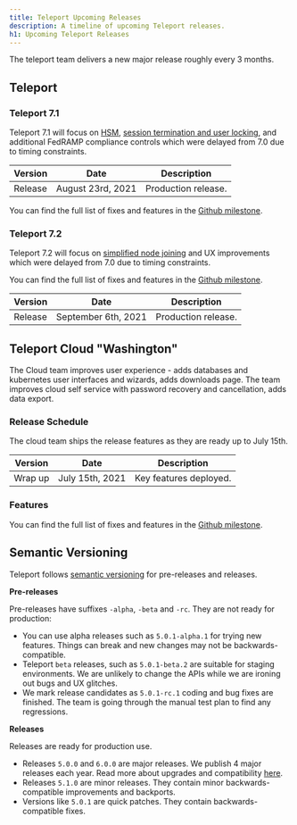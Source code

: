 ```yaml
---
title: Teleport Upcoming Releases
description: A timeline of upcoming Teleport releases.
h1: Upcoming Teleport Releases
---
```


The teleport team delivers a new major release roughly every 3 months.

## Teleport

### Teleport 7.1

Teleport 7.1 will focus on [HSM](https://github.com/gravitational/teleport/issues/4225), [session termination and user locking](https://github.com/gravitational/teleport/issues/3360), and additional FedRAMP compliance controls which were delayed from 7.0 due to timing constraints.

| Version | Date              | Description         |
| ------- | ----------------- | ------------------- |
| Release | August 23rd, 2021 | Production release. |

You can find the full list of fixes and features in the [Github milestone](https://github.com/gravitational/teleport/milestone/58).

### Teleport 7.2

Teleport 7.2 will focus on [simplified node joining](https://github.com/gravitational/teleport/issues/7145) and UX improvements which were delayed from 7.0 due to timing constraints.

You can find the full list of fixes and features in the [Github milestone](https://github.com/gravitational/teleport/milestone/60).

| Version | Date                | Description         |
| ------- | ------------------- | ------------------- |
| Release | September 6th, 2021 | Production release. |

## Teleport Cloud "Washington"

The Cloud team improves user experience - adds databases and kubernetes user interfaces
and wizards, adds downloads page.
The team improves cloud self service with password recovery and cancellation, adds data export.

### Release Schedule

The cloud team ships the release features as they are ready up to July 15th.

| Version | Date | Description |
| - | - | - |
| Wrap up | July 15th, 2021 | Key features deployed. |

### Features

You can find the full list of fixes and features in the
[Github milestone](https://github.com/gravitational/teleport/milestone/54).

## Semantic Versioning

Teleport follows [semantic versioning](https://semver.org/) for pre-releases and releases.

**Pre-releases**

Pre-releases have suffixes `-alpha`, `-beta` and `-rc`.
They are not ready for production:

- You can use alpha releases such as `5.0.1-alpha.1` for trying new features.
  Things can break and new changes may not be backwards-compatible.
- Teleport `beta` releases, such as `5.0.1-beta.2` are suitable for staging environments.
  We are unlikely to change the APIs while we are ironing out bugs and UX glitches.
- We mark release candidates as `5.0.1-rc.1` coding and bug fixes are finished.
  The team is going through the manual test plan to find any regressions.

**Releases**

Releases are ready for production use.

- Releases `5.0.0` and `6.0.0` are major releases. We publish 4 major releases each year.
  Read more about upgrades and compatibility [here](../admin-guide.mdx#component-compatibility).
- Releases `5.1.0` are minor releases. They contain minor backwards-compatible improvements and backports.
- Versions like `5.0.1` are quick patches. They contain backwards-compatible fixes.
